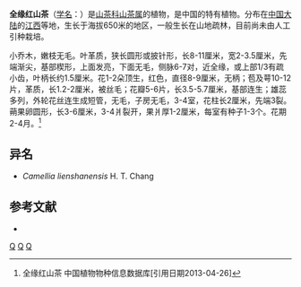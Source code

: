 {{Speciesbox 
| taxon = Camellia subintegra
| authority =  [[张宏达|H. T. Chang]]
}}

'''全缘红山茶'''（[[学名|学名]]：{{lang|la|''Camellia subintegra''}}）是[[山茶科|山茶科]][[山茶属|山茶属]]的植物，是中国的特有植物。分布在[[中国大陆|中国大陆]]的[[江西|江西]]等地，生长于海拔650米的地区，一般生长在山地疏林，目前尚未由人工引种栽培。

小乔木，嫩枝无毛。叶革质，狭长圆形或披针形，长8-11厘米，宽2-3.5厘米，先端渐尖，基部楔形，上面发亮，下面无毛，侧脉6-7对，近全缘，或上部1/3有疏小齿，叶柄长约1.5厘米。花1-2朵顶生，红色，直径8-9厘米，无柄；苞及萼10-12片，革质，长1.2-2厘米，被丝毛；花瓣5-6片，长3.5-5.7厘米，基部连生；雄蕊多列，外轮花丝连生成短管，无毛，子房无毛，3-4室，花柱长2厘米，先端3裂。蒴果卵圆形，长3-6厘米，3-4爿裂开，果爿厚1-2厘米，每室有种子1-3个。花期2-4月。<ref>全缘红山茶 中国植物物种信息数据库[引用日期2013-04-26]</ref>

== 异名 ==
* ''Camellia lienshanensis'' H. T. Chang

== 参考文献 ==
<div class="references-small">
* {{cite web| url =http://www.bioinfo.cn/db05/KmzwSpecies.php?action=view&id=22260| title =全缘红山茶| work =《中国高等植物数据库全库》| publisher =中国科学院微生物研究所| author =昆明植物研究所| accessdate =2009-02-25| deadurl =yes| archiveurl =https://web.archive.org/web/20160305035117/http://www.bioinfo.cn/db05/KmzwSpecies.php?action=view&id=22260| archivedate =2016-03-05}}
</div>
{{Taxonbar|from=Q10891740}}

[[Category:山茶属|Q]]
[[Category:中國特有植物|Q]]
[[Category:江西植物|Q]]